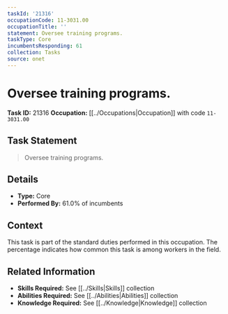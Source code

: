 ```yaml
---
taskId: '21316'
occupationCode: 11-3031.00
occupationTitle: ''
statement: Oversee training programs.
taskType: Core
incumbentsResponding: 61
collection: Tasks
source: onet
---
```

# Oversee training programs.

**Task ID:** 21316
**Occupation:** [[../Occupations|Occupation]] with code `11-3031.00`

## Task Statement

> Oversee training programs.

## Details

- **Type:** Core
- **Performed By:** 61.0% of incumbents

## Context

This task is part of the standard duties performed in this occupation. The percentage indicates how common this task is among workers in the field.

## Related Information

- **Skills Required:** See [[../Skills|Skills]] collection
- **Abilities Required:** See [[../Abilities|Abilities]] collection
- **Knowledge Required:** See [[../Knowledge|Knowledge]] collection
